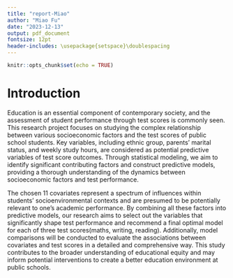 ```yaml
---
title: "report-Miao"
author: "Miao Fu"
date: "2023-12-13"
output: pdf_document
fontsize: 12pt
header-includes: \usepackage{setspace}\doublespacing
---
```


```r
knitr::opts_chunk$set(echo = TRUE)
```


# Introduction

Education is an essential component of contemporary society, and the assessment of student performance through test scores is commonly seen. This research project focuses on studying the complex relationship between various socioeconomic factors and the test scores of public school students. Key variables, including ethnic group, parents' marital status, and weekly study hours, are considered as potential predictive variables of test score outcomes. Through statistical modeling, we aim to identify significant contributing factors and construct predictive models, providing a thorough understanding of the dynamics between socioeconomic factors and test performance.

The chosen 11 covariates represent a spectrum of influences within students' socioenvironmental contexts and are presumed to be potentially relevant to one's academic performance. By combining all these factors into predictive models, our research aims to select out the variables that significantly shape test performance and recommend a final optimal model for each of three test scores(maths, writing, reading). Additionally, model comparisons will be conducted to evaluate the associations between covariates and test scores in a detailed and comprehensive way. This study contributes to the broader understanding of educational equity and may inform potential interventions to create a better education environment at public schools.
